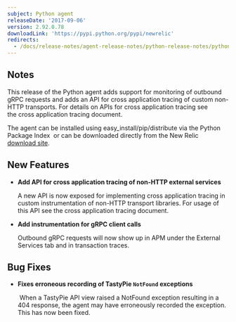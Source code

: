 ```yaml
---
subject: Python agent
releaseDate: '2017-09-06'
version: 2.92.0.78
downloadLink: 'https://pypi.python.org/pypi/newrelic'
redirects:
  - /docs/release-notes/agent-release-notes/python-release-notes/python-agent-292076
---
```


## Notes

This release of the Python agent adds support for monitoring of outbound gRPC requests and adds an API for cross application tracing of custom non-HTTP transports. For details on APIs for cross application tracing see the cross application tracing document.

The agent can be installed using easy_install/pip/distribute via the Python Package Index  or can be downloaded directly from the New Relic [download site](https://download.newrelic.com/python_agent/release).

## New Features

* **Add API for cross application tracing of non-HTTP external services** 

  A new API is now exposed for implementing cross application tracing in custom instrumentation of non-HTTP transport libraries. For usage of this API see the cross application tracing document. 
* **Add instrumentation for gRPC client calls** 

  Outbound gRPC requests will now show up in APM under the External Services tab and in transaction traces. 

## Bug Fixes

* **Fixes erroneous recording of TastyPie `NotFound` exceptions**

   When a TastyPie API view raised a NotFound exception resulting in a 404 response, the agent may have erroneously recorded the exception. This has now been fixed.
